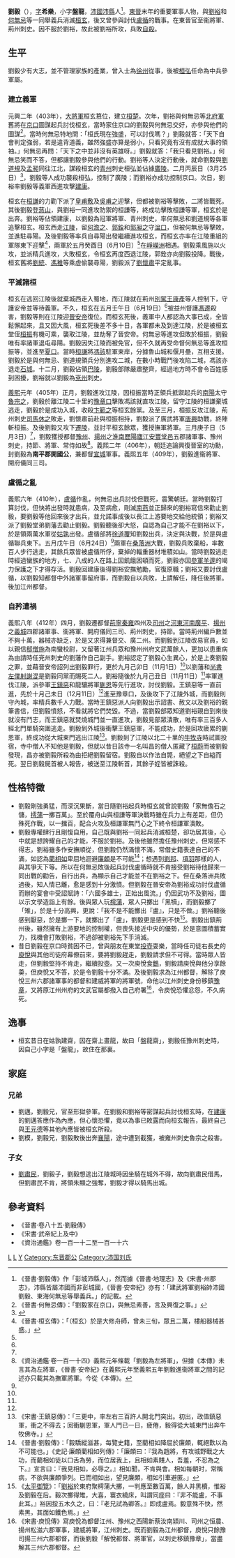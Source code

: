 {{他用
|subject=東晉末年重要軍事人物
|other=同名或類似名的其它條目描述
|刘毅
}}

{{Infobox Biography
| subject_name   = 劉毅 
| image_name     = 
| image_size     = 
| image_caption  = 
| date_of_birth  = 不詳
| place_of_birth = [[東晉|東晉]]
| date_of_death  = 412年
| place_of_death = [[東晉|東晉]]
| occupation     = 東晉軍事人物
}}
'''劉毅'''（{{bd|？||412年|catIdx=L}}），[[表字|字]]'''希樂'''，小字'''盤龍'''，[[沛國|沛國]][[沛縣|沛縣]]人<ref>《晉書·劉毅傳》作「彭城沛縣人」，然而據《晉書·地理志》及《宋書·州郡志》，沛縣皆屬沛國而非彭城國，《晉書·安帝紀》亦有：「建武將軍劉裕帥沛國劉毅、東海何無忌等舉義兵。」的記載。</ref>。[[東晉|東晉]]末年的重要軍事人物，與[[劉裕|劉裕]]和[[何無忌|何無忌]]等一同舉義兵消滅[[桓玄|桓玄]]，後又曾參與討伐[[盧循|盧循]]的戰事。在東晉官至衞將軍、荊州刺史。因不服於劉裕，故此被劉裕所攻，兵敗[[自殺|自殺]]。

== 生平 ==
劉毅少有大志，並不管理家族的產業，曾入士為[[徐州_(古代)|徐州]]從事，後被[[桓弘|桓弘]]任命為中兵參軍屬。

=== 建立義軍 ===
元興二年（403年），[[大将军_(东亚)|大將軍]]桓玄篡位，建立[[桓楚|桓楚]]。次年，劉裕與何無忌等[[北府軍|北府軍]]舊將在[[京口|京口]]圖謀起兵討伐桓玄，當時家住京口的劉毅與何無忌交好，亦參與他們的圖謀<ref>《晉書·何無忌傳》：「劉毅家在京口，與無忌素善，言及興復之事。」</ref>。當時何無忌特地問：「桓氏現在強盛，可以討伐嗎？」劉毅就答：「天下自會判定強弱，若是違背道義，雖然強盛亦算是弱小，只看究竟有沒有成就大事的領袖。」何無忌再問：「天下之中並非沒有英雄呀。」劉毅就答：「我只看見劉裕。」何無忌笑而不答，但都讓劉毅參與他們的行動。劉裕等人決定行動後，就命劉毅與[[劉道規|劉道規]]及[[孟昶_(東晉)|孟昶]]同往江北，謀殺桓玄的[[青州_(古代)|青州]]刺史桓弘並佔據[[廣陵|廣陵]]。二月丙辰日（3月25日）<ref name=a>{{Cite web |url=http://sinocal.sinica.edu.tw/ |title=兩千年中西曆轉換 |accessdate=2011-08-13 |archive-date=2018-06-15 |archive-url=https://web.archive.org/web/20180615004633/http://sinocal.sinica.edu.tw/ |dead-url=no }}</ref>，劉毅等人成功襲殺桓弘，控制了廣陵；而劉裕亦成功控制京口。次日，劉裕率劉毅等義軍西進攻擊[[建康|建康]]。

桓玄在[[桓謙|桓謙]]的力勸下派了[[皇甫敷|皇甫敷]]及[[吳甫之|吳甫之]]迎擊，但都被劉裕等擊敗，二將皆戰死。其後劉毅登[[蔣山|蔣山]]，與劉裕一同進攻防禦的桓謙等，終成功擊敗桓謙等軍，桓玄於是出奔。劉裕等佔領建康，以劉毅為冠軍將軍、青州刺史，率何無忌和劉道規等各軍追擊桓玄。桓玄西走[[江陵|江陵]]，留[[何澹之|何澹之]]、[[郭銓|郭銓]]和[[郭昶之|郭昶之]]守[[湓口|湓口]]，但被何無忌等擊敗，並進駐尋陽。及後劉毅等率兵自尋陽出發繼續進攻桓玄，而桓玄亦率在江陵重組的軍隊東下迎擊<ref>《晉書·桓玄傳》：「（桓玄）於是大修舟師，曾未三旬，眾且二萬，樓船器械甚盛。」</ref>，兩軍於五月癸酉日（6月10日）<ref name=a/>在[[崢嶸洲|崢嶸洲]]相遇。劉毅乘風施以火攻，並派精兵進攻，大敗桓玄，令桓玄再度西退江陵，郭銓亦向劉毅投降。戰後，桓玄舊將[[劉統_(東晉)|劉統]]、[[馮稚|馮稚]]等乘虛偷襲尋陽，劉毅派了[[劉懷肅|劉懷肅]]平定亂事。

=== 平滅諸桓 ===
桓玄在逃回江陵後就棄城西走入蜀地，而江陵就在荊州[[別駕|別駕]][[王康產|王康產]]等人控制下，守護安帝並等待義軍。不久，桓玄在五月壬午日（6月19日）<ref name=a/>被益州督護[[馮遷|馮遷]]殺害，劉毅等則在江陵迎[[晉安帝|晉安帝]]復位。而桓玄死後，義軍中人都認為大事已成，全皆鬆懈起來，且又因大風，桓玄死後差不多十日，各軍都未及到達江陵，於是被桓玄堂侄[[桓振|桓振]]有機可乘，襲取江陵，並劫奪了晉安帝。何無忌等進攻但敗於桓振，劉毅唯有率諸軍退屯尋陽。劉毅因失江陵而被免官，但不久就再受命督何無忌等進攻桓振等，並進至[[夏口|夏口]]。當時[[桓謙|桓謙]]將[[馮該|馮該]]駐軍東岸，分據魯山城和偃月壘，互相支援。劉毅於是與何無忌、劉道規領兵分別進攻二城，在數小時戰鬥後攻陷二城，馮該亦退走[[石城|石城]]。十二月，劉毅佔領[[巴陵|巴陵]]，劉毅部隊嚴肅整齊，經過地方時不會令百姓感到困擾，劉裕就以劉毅為[[兗州|兗州]]刺史。

[[义熙_(东晋)|義熙]]元年（405年）正月，劉毅進攻江陵，因桓振當時正領兵抵禦起兵的[[南陽|南陽]]太守[[魯宗之|魯宗之]]，劉毅於離江陵二十里的[[豫章口|豫章口]]擊敗馮該就直攻江陵，留守江陵的桓謙棄城逃走，劉毅於是成功入城，收殺[[卞範之|卞範之]]等桓玄餘黨。及至三月，桓振反攻江陵，荊州刺史[[司馬休之|司馬休之]]敗走，劉懷肅前赴與桓振相持，劉毅派了廣武將軍[[唐興|唐興]]助戰，終陣斬桓振。及後劉毅又攻下[[遷陵|遷陵]]，並討平桓玄餘眾，獲授撫軍將軍。三月庚子日（5月3日）<ref name=a/>，劉毅獲授都督[[豫州|豫州]]、[[揚州_(古代)|揚州]]之[[淮南郡|淮南]][[歷陽|歷陽]][[廬江|廬江]][[安豐|安豐]][[堂邑|堂邑]]五郡諸軍事、豫州刺史，持節、將軍、常侍如故<ref>《資治通鑑·卷一百一十四》義熙元年條載「劉毅為左將軍」，但據《本傳》未言其為左將軍，《晉書·安帝紀》在義熙元年至義熙五年劉毅進衞將軍之間的記述亦只載其為撫軍將軍。今從《本傳》。</ref>。義熙二年（406年），朝廷追論興復晉室的功勳，封劉毅為'''南平郡開國公'''，兼都督[[宣城|宣城]]軍事。義熙五年（409年），劉毅進衞將軍、開府儀同三司。

=== 盧循之亂 ===
義熙六年（410年），[[盧循|盧循]]作亂，何無忌出兵討伐但戰死，震驚朝廷。當時劉毅打算討伐，但快將出發時就患病，及至病愈，剛滅[[南燕_(十六国)|南燕]]並正歸來的劉裕寫信來勸止劉毅，要劉毅等他回來後才出兵，並允諾事成後以長江上游要地交給他統領；劉裕又派了劉毅堂弟劉藩去勸止劉毅。劉毅聽後卻大怒，自認為自己才能不在劉裕以下，於是領兩萬水軍從[[姑孰|姑孰]]出發。盧循部將[[徐道覆|徐道覆]]知劉毅出兵，決定與決戰，於是與盧循聯兵東下。五月戊午日（6月24日）<ref name=a/>兩軍在[[桑落洲|桑落洲]]大戰，劉毅兵敗棄船，率數百人步行逃走，其餘兵眾皆被盧循所俘，棄掉的輜重器材堆積如山。當時劉毅逃走時經過蠻族的地方，七、八成的人在路上因飢餓困頓而死，劉毅亦因[[參軍|參軍]][[羊邃|羊邃]]的竭力保護之下才得存活。劉毅回建康後得劉裕安撫勉勵，官復原職；劉裕又要討伐盧循，以劉毅知都督中外諸軍事留府事，而劉毅自以兵敗，上請解任，降任後將軍。後加江州都督。

=== 自矜遭禍 ===
義熙八年（412年）四月，劉毅遷都督[[荊州_(古代)|荊]][[寧州|寧]][[秦州|秦]][[雍州|雍]]四州及[[司州|司州]]之[[河東郡_(中國)|河東]][[河南郡|河南]][[廣平|廣平]]、[[揚州|揚州]]之[[義城|義城]]四郡諸軍事、衞將軍、開府儀同三司、荊州刺史，持節。當時荊州編戶數並不夠十萬，器械亦缺乏，於是又求得兼督交、廣二州。而劉毅到江陵改易官員，如以親信[[郗僧施|郗僧施]]為南蠻校尉，又留著江州兵眾和豫州州府文武萬餘人，更加以患重病為由請時任兗州刺史的劉藩作自己副手。劉裕認定了劉毅心生異心，於是上奏劉毅之罪，並藉晉安帝詔列出劉毅罪行，更於九月己卯日（11月1日）<ref name=a/>以劉藩和[[尚書左僕射|尚書左僕射]][[謝混|謝混]]是劉毅同黨而賜死二人。劉裕隨後於九月己丑日（11月11日）<ref name=a/>率軍進伐江陵，派參軍[[王鎮惡|王鎮惡]]和龍驤將軍[[蒯恩|蒯恩]]等先行進攻，討伐劉毅。王鎮惡等一直前進，先於十月己未日（12月11日）<ref name=a/>進至豫章口，及後攻下了江陵外城，而劉毅則守內城，率精兵數千人力戰。當時王鎮惡派人向劉毅出示詔書、赦文以及劉裕的親筆書信，但劉毅憤怒，不看就將它們焚毀。不過，當劉毅部眾知道劉裕親自到來後就沒有鬥志，而王鎮惡就焚燒城門並一直進攻，劉毅見部眾潰散，唯有率三百多人經北門單騎突圍逃走。劉毅到外城後衝擊王鎮惡軍，不能成功，於是回攻疲累的蒯恩軍，終成功從大城東門逃出江陵<ref>《宋書·王鎮惡傳》：「三更中，率左右三百許人開北門突出。初出，政值鎮惡軍，衝之不得去；回衝蒯恩軍，軍人鬥已一日，疲倦，毅得從大城東門出奔牛牧佛寺。」</ref>。劉毅到了江陵以北二十里的[[牛牧寺|牛牧寺]]時試圖投宿，寺中僧人不知他是劉毅，但就以昔日該寺一名叫昌的僧人匿藏了[[桓蔚|桓蔚]]而被劉毅發現，昌亦被劉毅所殺為由拒絕劉毅留宿。劉毅自以作法自斃，絕望之下自縊而死。翌日劉毅屍首被人報告，被送至江陵斬首，其餘子姪皆被誅殺。

== 性格特徵 ==
*劉毅剛強勇猛，而深沉果斷，當日隨劉裕起兵時桓玄就曾說劉毅「家無儋石之儲，[[摴蒲|摴蒲]]一擲百萬」。至於覆舟山與桓謙等軍決戰時雖在兵力上有差距，但仍殊死作戰，以一擋百，配合火攻及桓謙軍無鬥心之下終令桓謙軍潰敗。
*劉毅專權肆行且剛愎自用，自己既與劉裕一同起兵消滅桓楚，卻功居其後，心中就是想誇耀自己的才能，不服於劉裕。及後他雖然擔任豫州刺史，但常感不得志，劉裕雖多作安撫順從，但劉毅仍然滿懷不滿，常借史籍表達自己的不滿，如認為[[藺相如|藺相如]]卑屈地迴避[[廉頗|廉頗]]是不可能<ref>《晉書·劉毅傳》：「毅驕縱滋甚，每覽史籍，至藺相如降屈於廉頗，輒絕歎以為不可能也。」《史記·廉頗藺相如列傳》：「廉頗曰：『我為趙將，有攻城野戰之大功，而藺相如徒以口舌為勞，而位居我上，且相如素賤人，吾羞，不忍為之下。』宣言曰：『我見相如，必辱之。』相如聞，不肯與會。相如每朝时，常稱病，不欲與廉頗爭列。已而相如出，望見廉頗，相如引車避匿。」</ref>；想遇到[[劉邦|劉邦]]、[[項羽|項羽]]那樣的人，與其爭天下等。所以在何無忌敗後起兵討伐盧循時就不肯接受劉裕待他歸來一同出戰的勸告，自行出兵，為顯示自己才能並不在劉裕之下。但在桑落洲兵敗過後，知人情已離，愈是感到十分激憤。但劉毅在晉安帝為劉裕成功討伐盧循而辦的宴會中受詔賦詩：「六國多雄士，正始出風流。」仍因武功不及劉裕，圖以示文學造詣上有餘。後與眾人玩[[樗蒲|樗蒲]]，眾人只擲出「黑犢」，而劉毅擲了「雉」，於是十分高興，更說：「我不是不能擲出『盧』，只是不做。」劉裕聽後感到厭惡，於是擲一下，就擲出了「盧」，劉毅更是感到不快<ref>《[[太平御覽|太平御覽]]》：「[[劉裕|劉裕]]於東府聚樗蒲大擲，一判應至數百萬，餘人并黑櫝，惟裕及劉毅在后。毅次擲得雉，大喜，褰衣繞床，叫謂同座曰：『非不能盧，不事此耳。』裕因挼五木久之，曰：『老兄試為卿答。』即成盧焉。毅意殊不快，然素黑，其面如鐵色焉。」</ref>。劉毅出鎮荊州後，雖然擁有上游要地的控制權，但喪失接近中央的優勢，於是意圖積蓄實力，找機會打敗劉裕，不過卻被劉裕先下手消滅。
*昔日劉毅在京口時貧困不已，曾與朋友在東堂[[投壺|投壺]]耍樂，當時任司徒右長史的[[庾悅|庾悅]]與其他司徒府幕僚前來，要將劉毅趕走，劉毅請求但不可得。當時眾人皆走，但劉毅堅持不肯走，繼續投壺。又一次庾悅食[[鵝|鵝]]，劉毅請庾悅與他分享餘羮，但庾悅又不答，於是令劉毅十分不滿。及後劉毅求為江州都督，解除了庾悅三州六郡諸軍事的都督和建威將軍的將軍號，命他以江州刺史身份移鎮[[豫章|豫章]]，又將原江州州府的文武官屬都撥入自己府署<ref>《宋書·庾悅傳》寫庾悅為都督江州、豫州之西陽新蔡汝南潁川、司州之恒農、揚州松滋六郡軍事，建威將軍，江州刺史。既而劉毅為江州都督，庾悅只餘豫司揚三州六郡都督，而後劉毅「解悅都督、將軍官，以刺史移鎮豫章」，當盡解其三州六郡都督。</ref>，令庾悅恐懼忿怨，不久病死。

== 逸事 ==
*桓玄昔日在姑孰建齋，因在齋上畫龍，故曰「盤龍齋」，劉毅任豫州刺史時，因自己小字是「盤龍」，故住在那裏。
== 家庭 ==
=== 兄弟 ===
*劉邁，劉毅兄，官至形獄參軍。在劉毅和劉裕等密謀起兵討伐桓玄時，在[[建康|建康]]的劉邁答應作為內應，但心懷恐懼，竟以為事已敗露而向桓玄報告，最終自己與[[王元德|王元德]]等其他內應皆被桓玄所殺。
*劉模，劉毅兄，劉毅敗後出奔[[襄陽|襄陽]]，途中遭到截獲，被雍州刺史魯宗之殺害。

=== 子女 ===
*[[劉肅民|劉肅民]]，劉毅子，劉毅想逃出江陵城時因坐騎在城外不得，故向劉肅民借馬，但劉肅民不肯，將領朱顯之強奪，劉毅才得以騎馬出城。

== 參考資料 ==
*《晉書·卷八十五·劉毅傳》
*《宋書·武帝紀上及中》
*《資治通鑑》卷一百一十二至一百一十六
{{reflist}}

[[Category:晉朝軍事人物|L]]
[[Category:東晉自殺人物|L]]
[[Category:劉姓|Y]]
[[Category:东晋郡公|Category:东晋郡公]]
[[Category:沛国刘氏|Category:沛国刘氏]]